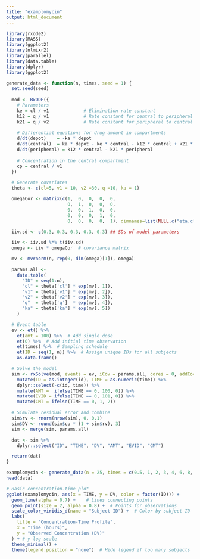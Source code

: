 ```yaml
---
title: "examplomycin"
output: html_document
---
```


```r
library(rxode2)
library(MASS)
library(ggplot2)
library(nlmixr2)
library(parallel)
library(data.table)
library(dplyr)
library(ggplot2)
```


```r
generate_data <- function(n, times, seed = 1) {
  set.seed(seed)
  
  mod <- RxODE({
    # Parameters
    ke = cl / v1             # Elimination rate constant
    k12 = q / v1             # Rate constant for central to peripheral transfer
    k21 = q / v2             # Rate constant for peripheral to central transfer
    
    # Differential equations for drug amount in compartments
    d/dt(depot)    = -ka * depot
    d/dt(central)  = ka * depot - ke * central - k12 * central + k21 * peripheral
    d/dt(peripheral) = k12 * central - k21 * peripheral
    
    # Concentration in the central compartment
    cp = central / v1
  })

  # Generate covariates
  theta <- c(cl=5, v1 = 10, v2 =30, q =10, ka = 1)

  omegaCor <- matrix(c(1,  0,  0,  0,  0,
                       0,  1,  0,  0,  0,
                       0,  0,  1,  0,  0,
                       0,  0,  0,  1,  0,
                       0,  0,  0,  0,  1), dimnames=list(NULL,c("eta.cl","eta.v1","eta.v2", "eta.q", "eta.ka")), nrow=5)

  iiv.sd <- c(0.3, 0.3, 0.3, 0.3, 0.3) ## SDs of model parameters

  iiv <- iiv.sd %*% t(iiv.sd)
  omega <- iiv * omegaCor  # covariance matrix

  mv <- mvrnorm(n, rep(0, dim(omega)[1]), omega)

  params.all <-
    data.table(
      "ID" = seq(1:n),
      "cl" = theta['cl'] * exp(mv[, 1]),
      "v1" = theta['v1'] * exp(mv[, 2]),
      "v2" = theta['v2'] * exp(mv[, 3]),
      "q"  = theta['q']  * exp(mv[, 4]),
      "ka" = theta['ka'] * exp(mv[, 5])
    )

  # Event table
  ev <- et() %>%
    et(amt = 100) %>%  # Add single dose
    et(0) %>%  # Add initial time observation
    et(times) %>%  # Sampling schedule
    et(ID = seq(1, n)) %>%  # Assign unique IDs for all subjects
    as.data.frame()

  # Solve the model
  sim <- rxSolve(mod, events = ev, iCov = params.all, cores = 0, addCov = T) %>%
    mutate(ID = as.integer(id), TIME = as.numeric(time)) %>%
    dplyr::select(-c(id, time)) %>%
    mutate(AMT =  ifelse(TIME == 0, 100, 0)) %>%
    mutate(EVID = ifelse(TIME == 0, 101, 0)) %>%
    mutate(CMT = ifelse(TIME == 0, 1, 2))

  # Simulate residual error and combine
  sim$rv <- rnorm(nrow(sim), 0, 0.1)
  sim$DV <- round(sim$cp * (1 + sim$rv), 3)
  sim <- merge(sim, params.all)

  dat <- sim %>%
    dplyr::select("ID", "TIME", "DV", "AMT", "EVID", "CMT")

  return(dat)
}
```


```r
examplomycin <- generate_data(n = 25, times = c(0.5, 1, 2, 3, 4, 6, 8, 12, 24), seed = 1) # save as examplomycin.rda
head(data)
```


```r
# Basic concentration-time plot
ggplot(examplomycin, aes(x = TIME, y = DV, color = factor(ID))) +
  geom_line(alpha = 0.7) +    # Lines connecting points
  geom_point(size = 2, alpha = 0.8) +  # Points for observations
  scale_color_viridis_d(name = "Subject ID") +  # Color by subject ID
  labs(
    title = "Concentration-Time Profile",
    x = "Time (hours)",
    y = "Observed Concentration (DV)"
  ) + # y log scale
  theme_minimal() +
  theme(legend.position = "none")  # Hide legend if too many subjects


```

